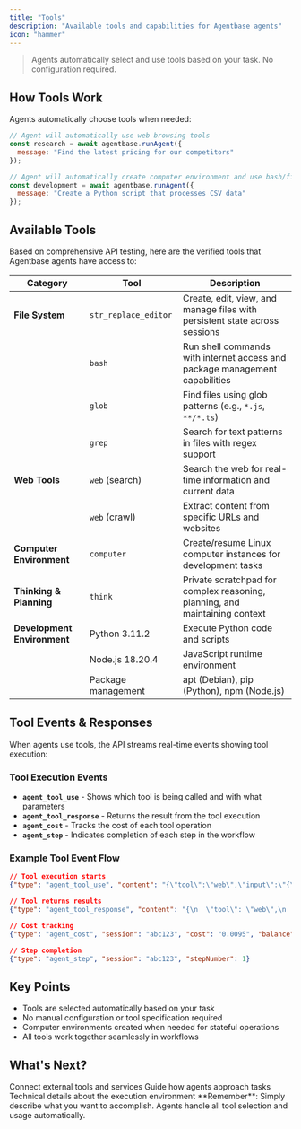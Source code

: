 ```yaml
---
title: "Tools"
description: "Available tools and capabilities for Agentbase agents"
icon: "hammer"
---
```


> Agents automatically select and use tools based on your task. No configuration required.

## How Tools Work

Agents automatically choose tools when needed:

```javascript
// Agent will automatically use web browsing tools
const research = await agentbase.runAgent({
  message: "Find the latest pricing for our competitors"
});

// Agent will automatically create computer environment and use bash/file tools
const development = await agentbase.runAgent({
  message: "Create a Python script that processes CSV data"
});
```

## Available Tools

Based on comprehensive API testing, here are the verified tools that Agentbase agents have access to:

| Category | Tool | Description |
|----------|------|-------------|
| **File System** | `str_replace_editor` | Create, edit, view, and manage files with persistent state across sessions |
| | `bash` | Run shell commands with internet access and package management capabilities |
| | `glob` | Find files using glob patterns (e.g., `*.js`, `**/*.ts`) |
| | `grep` | Search for text patterns in files with regex support |
| **Web Tools** | `web` (search) | Search the web for real-time information and current data |
| | `web` (crawl) | Extract content from specific URLs and websites |
| **Computer Environment** | `computer` | Create/resume Linux computer instances for development tasks |
| **Thinking & Planning** | `think` | Private scratchpad for complex reasoning, planning, and maintaining context |
| **Development Environment** | Python 3.11.2 | Execute Python code and scripts |
| | Node.js 18.20.4 | JavaScript runtime environment |
| | Package management | apt (Debian), pip (Python), npm (Node.js) |

## Tool Events & Responses

When agents use tools, the API streams real-time events showing tool execution:

### Tool Execution Events
- **`agent_tool_use`** - Shows which tool is being called and with what parameters
- **`agent_tool_response`** - Returns the result from the tool execution
- **`agent_cost`** - Tracks the cost of each tool operation
- **`agent_step`** - Indicates completion of each step in the workflow

### Example Tool Event Flow
```json
// Tool execution starts
{"type": "agent_tool_use", "content": "{\"tool\":\"web\",\"input\":\"{\\\"command\\\":\\\"search\\\",\\\"query\\\":\\\"AI developments 2025\\\"}\"}"}

// Tool returns results  
{"type": "agent_tool_response", "content": "{\n  \"tool\": \"web\",\n  \"response\": [\n    {\n      \"url\": \"https://example.com/ai-news\",\n      \"title\": \"Latest AI Developments\"\n    }\n  ]\n}"}

// Cost tracking
{"type": "agent_cost", "session": "abc123", "cost": "0.0095", "balance": 47.45}

// Step completion
{"type": "agent_step", "session": "abc123", "stepNumber": 1}
```


## Key Points

- Tools are selected automatically based on your task
- No manual configuration or tool specification required
- Computer environments created when needed for stateful operations
- All tools work together seamlessly in workflows

## What's Next?

<CardGroup cols={3}>
  <Card title="MCP Integration" icon="plug" href="/build/mcp">
    Connect external tools and services
  </Card>
  
  <Card title="System Prompts" icon="user" href="/build/system-prompts">
    Guide how agents approach tasks
  </Card>
  
  <Card title="Computer Environment" icon="desktop" href="/environment/computer">
    Technical details about the execution environment
  </Card>
</CardGroup>

<Tip>
  **Remember**: Simply describe what you want to accomplish. Agents handle all tool selection and usage automatically.
</Tip>